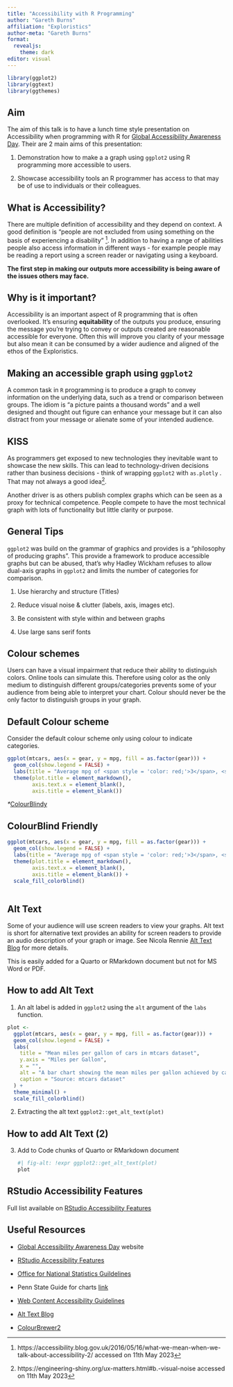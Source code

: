 ```yaml
---
title: "Accessibility with R Programming"
author: "Gareth Burns"
affiliation: "Exploristics"
author-meta: "Gareth Burns"
format: 
  revealjs:
    theme: dark
editor: visual
---
```


```r
library(ggplot2)
library(ggtext)
library(ggthemes)
```

## Aim

The aim of this talk is to have a lunch time style presentation on Accessibility when programming with R for [Global Accessibility Awareness Day](https://accessibility.day/). Their are 2 main aims of this presentation:

1.  Demonstration how to make a a graph using `ggplot2` using R programming more accessible to users.

2.  Showcase accessibility tools an R programmer has access to that may be of use to individuals or their colleagues.

## What is Accessibility?

There are multiple definition of accessibility and they depend on context. A good definition is "people are not excluded from using something on the basis of experiencing a disability" [^1]. In addition to having a range of abilities people also access information in different ways - for example people may be reading a report using a screen reader or navigating using a keyboard.

[^1]: https://accessibility.blog.gov.uk/2016/05/16/what-we-mean-when-we-talk-about-accessibility-2/ accessed on 11th May 2023

**The first step in making our outputs more accessibility is being aware of the issues others may face.**

## Why is it important?

Accessibility is an important aspect of R programming that is often overlooked. It's ensuring **equitability** of the outputs you produce, ensuring the message you're trying to convey or outputs created are reasonable accessible for everyone. Often this will improve you clarity of your message but also mean it can be consumed by a wider audience and aligned of the ethos of the Exploristics.

## Making an accessible graph using `ggplot2`

A common task in `R` programming is to produce a graph to convey information on the underlying data, such as a trend or comparison between groups. The idiom is "a picture paints a thousand words" and a well designed and thought out figure can enhance your message but it can also distract from your message or alienate some of your intended audience.

## KISS

As programmers get exposed to new technologies they inevitable want to showcase the new skills. This can lead to technology-driven decisions rather than business decisions - think of wrapping `ggplot2` with `as.plotly` . That may not always a good idea[^2].

[^2]: https://engineering-shiny.org/ux-matters.html#b.-visual-noise accessed on 11th May 2023

Another driver is as others publish complex graphs which can be seen as a proxy for technical competence. People compete to have the most technical graph with lots of functionality but little clarity or purpose.

## General Tips

`ggplot2` was build on the grammar of graphics and provides is a "philosophy of producing graphs". This provide a framework to produce accessible graphs but can be abused, that's why Hadley Wickham refuses to allow dual-axis graphs in `ggplot2` and limits the number of categories for comparison.

1.  Use hierarchy and structure (Titles)

2.  Reduce visual noise & clutter (labels, axis, images etc).

3.  Be consistent with style within and between graphs

4.  Use large sans serif fonts

## Colour schemes

Users can have a visual impairment that reduce their ability to distinguish colors. Online tools can simulate this. Therefore using color as the only medium to distinguish different groups/categories prevents some of your audience from being able to interpret your chart. Colour should never be the only factor to distinguish groups in your graph.

## Default Colour scheme

Consider the default colour scheme only using colour to indicate categories.

```r
ggplot(mtcars, aes(x = gear, y = mpg, fill = as.factor(gear))) + 
  geom_col(show.legend = FALSE) +
  labs(title = "Average mpg of <span style = 'color: red;'>3</span>, <span style = 'color: green;'>4</span> or <span style = 'color: blue;'>5</span> gear cars") +
  theme(plot.title = element_markdown(),
        axis.text.x = element_blank(),
        axis.title = element_blank())
```

*\**[ColourBlindy](https://chrome.google.com/webstore/detail/colorblindly/floniaahmccleoclneebhhmnjgdfijgg)

## ColourBlind Friendly

```r
ggplot(mtcars, aes(x = gear, y = mpg, fill = as.factor(gear))) + 
  geom_col(show.legend = FALSE) +
  labs(title = "Average mpg of <span style = 'color: red;'>3</span>, <span style = 'color: green;'>4</span> or <span style = 'color: blue;'>5</span> gear cars") +
  theme(plot.title = element_markdown(),
        axis.text.x = element_blank(),
        axis.title = element_blank()) +
  scale_fill_colorblind()
  
```

## Alt Text

Some of your audience will use screen readers to view your graphs. Alt text is short for alternative text provides an ability for screen readers to provide an audio description of your graph or image. See Nicola Rennie [Alt Text Blog](https://www.jumpingrivers.com/blog/accessibility-alt-text-in-r/) for more details.

This is easily added for a Quarto or RMarkdown document but not for MS Word or PDF.

## How to add Alt Text

1.  An alt label is added in `ggplot2` using the `alt` argument of the `labs` function.

```r
plot <-
  ggplot(mtcars, aes(x = gear, y = mpg, fill = as.factor(gear))) +
  geom_col(show.legend = FALSE) +
  labs(
    title = "Mean miles per gallon of cars in mtcars dataset",
    y.axis = "Miles per Gallon",
    x = "",
    alt = "A bar chart showing the mean miles per gallon achieved by cars with 3, 4 or 5 gears. Cars with 3 cars obtained the worst miles per gallon",
    caption = "Source: mtcars dataset"
  ) +
  theme_minimal() +
  scale_fill_colorblind()
```

2.  Extracting the alt text `ggplot2::get_alt_text(plot)`

## How to add Alt Text (2)

3.  Add to Code chunks of Quarto or RMarkdown document

    ```r
    #| fig-alt: !expr ggplot2::get_alt_text(plot)
    plot
    ```

## RStudio Accessibility Features

Full list available on [RStudio Accessibility Features](https://support.posit.co/hc/en-us/articles/360044226673-RStudio-Accessibility-Features)

## Useful Resources

-   [Global Accessibility Awareness Day](https://accessibility.day/) website

-   [RStudio Accessibility Features](https://support.posit.co/hc/en-us/articles/360044226673-RStudio-Accessibility-Features)

-   [Office for National Statistics Guildelines](https://style.ons.gov.uk/category/data-visualisation/chart-design/)

-   Penn State Guide for charts [link](https://accessibility.psu.edu/images/charts/)

-   [Web Content Accessibility Guidelines](https://www.w3.org/WAI/standards-guidelines/wcag/)

-   [Alt Text Blog](https://www.jumpingrivers.com/blog/accessibility-alt-text-in-r/)

-   [ColourBrewer2](https://colorbrewer2.org/#type=sequential&scheme=BuGn&n=3)
